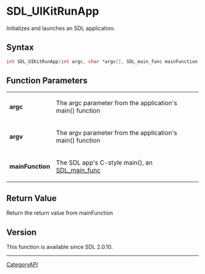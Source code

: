 = SDL_UIKitRunApp =

Initializes and launches an SDL application.

== Syntax ==

<syntaxhighlight lang='c'>
int SDL_UIKitRunApp(int argc, char *argv[], SDL_main_func mainFunction);
</syntaxhighlight>

== Function Parameters ==

{|
|'''argc'''
|The argc parameter from the application's main() function
|-
|'''argv'''
|The argv parameter from the application's main() function
|-
|'''mainFunction'''
|The SDL app's C-style main(), an [[SDL_main_func]]
|}

== Return Value ==

Return the return value from mainFunction

== Version ==

This function is available since SDL 2.0.10.

----
[[CategoryAPI]]


